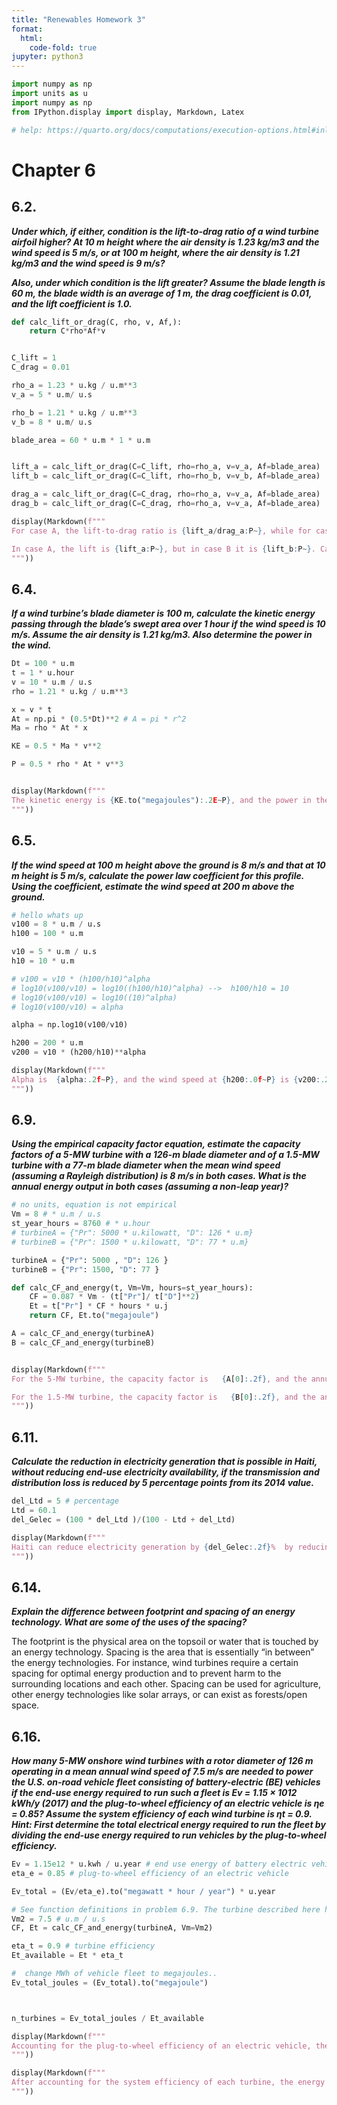 ```yaml
---
title: "Renewables Homework 3"
format:
  html:
    code-fold: true
jupyter: python3
---
```


```python

import numpy as np
import units as u
import numpy as np
from IPython.display import display, Markdown, Latex

# help: https://quarto.org/docs/computations/execution-options.html#inline-code

```

# Chapter 6 

## 6.2. 
***Under which, if either, condition is the lift-to-drag ratio of a wind turbine airfoil higher? At 10 m height where the air density is 1.23 kg/m3 and the wind speed is 5 m/s, or at 100 m height, where the air density is 1.21 kg/m3 and the wind speed is 9 m/s?*** 

***Also, under which condition is the lift greater? Assume the blade length is 60 m, the blade width is an average of 1 m, the drag coefficient is 0.01, and the lift coefficient is 1.0.*** 

```python

def calc_lift_or_drag(C, rho, v, Af,):
    return C*rho*Af*v


C_lift = 1
C_drag = 0.01 

rho_a = 1.23 * u.kg / u.m**3
v_a = 5 * u.m/ u.s

rho_b = 1.21 * u.kg / u.m**3
v_b = 8 * u.m/ u.s

blade_area = 60 * u.m * 1 * u.m 


lift_a = calc_lift_or_drag(C=C_lift, rho=rho_a, v=v_a, Af=blade_area)
lift_b = calc_lift_or_drag(C=C_lift, rho=rho_b, v=v_b, Af=blade_area)

drag_a = calc_lift_or_drag(C=C_drag, rho=rho_a, v=v_a, Af=blade_area)
drag_b = calc_lift_or_drag(C=C_drag, rho=rho_a, v=v_a, Af=blade_area)

display(Markdown(f"""
For case A, the lift-to-drag ratio is {lift_a/drag_a:P~}, while for case B it is {np.round(lift_b/drag_b,0):P~}. Case B has the higher ratio. 

In case A, the lift is {lift_a:P~}, but in case B it is {lift_b:P~}. Case B has the greater lift. 
"""))
```


## 6.4. 
***If a wind turbine’s blade diameter is 100 m, calculate the kinetic energy passing through the blade’s swept area over 1 hour if the wind speed is 10 m/s. Assume the air density is 1.21 kg/m3. Also determine the power in the wind.***

```python

Dt = 100 * u.m
t = 1 * u.hour 
v = 10 * u.m / u.s 
rho = 1.21 * u.kg / u.m**3

x = v * t 
At = np.pi * (0.5*Dt)**2 # A = pi * r^2 
Ma = rho * At * x 

KE = 0.5 * Ma * v**2

P = 0.5 * rho * At * v**3


display(Markdown(f"""
The kinetic energy is {KE.to("megajoules"):.2E~P}, and the power in the wind is {P.to("kilowatt"):.2E~P}.
"""))


```


## 6.5. 
***If the wind speed at 100 m height above the ground is 8 m/s and that at 10 m height is 5 m/s, calculate the power law coefficient for this profile. Using the coefficient, estimate the wind speed at 200 m above the ground.*** 
```python
# hello whats up 
v100 = 8 * u.m / u.s 
h100 = 100 * u.m 

v10 = 5 * u.m / u.s 
h10 = 10 * u.m 

# v100 = v10 * (h100/h10)^alpha 
# log10(v100/v10) = log10((h100/h10)^alpha) -->  h100/h10 = 10 
# log10(v100/v10) = log10((10)^alpha)
# log10(v100/v10) = alpha

alpha = np.log10(v100/v10)

h200 = 200 * u.m
v200 = v10 * (h200/h10)**alpha

display(Markdown(f"""
Alpha is  {alpha:.2f~P}, and the wind speed at {h200:.0f~P} is {v200:.2f~P}.
"""))

```


## 6.9. 
***Using the empirical capacity factor equation, estimate the capacity factors of a 5-MW turbine with a 126-m blade diameter and of a 1.5-MW turbine with a 77-m blade diameter when the mean wind speed (assuming a Rayleigh distribution) is 8 m/s in both cases. What is the annual energy output in both cases (assuming a non-leap year)?*** 
```python

# no units, equation is not empirical
Vm = 8 # * u.m / u.s
st_year_hours = 8760 # * u.hour
# turbineA = {"Pr": 5000 * u.kilowatt, "D": 126 * u.m}
# turbineB = {"Pr": 1500 * u.kilowatt, "D": 77 * u.m}

turbineA = {"Pr": 5000 , "D": 126 }
turbineB = {"Pr": 1500, "D": 77 }

def calc_CF_and_energy(t, Vm=Vm, hours=st_year_hours):
    CF = 0.087 * Vm - (t["Pr"]/ t["D"]**2)
    Et = t["Pr"] * CF * hours * u.j
    return CF, Et.to("megajoule")

A = calc_CF_and_energy(turbineA)
B = calc_CF_and_energy(turbineB)


display(Markdown(f"""
For the 5-MW turbine, the capacity factor is   {A[0]:.2f}, and the annual energy output is  {A[1]:.0f~P}.

For the 1.5-MW turbine, the capacity factor is   {B[0]:.2f}, and the annual energy output is  {B[1]:.0f~P}.
"""))

```

## 6.11. 
***Calculate the reduction in electricity generation that is possible in Haiti, without reducing end-use electricity availability, if the transmission and distribution loss is reduced by 5 percentage points from its 2014 value.*** 

```python

del_Ltd = 5 # percentage 
Ltd = 60.1
del_Gelec = (100 * del_Ltd )/(100 - Ltd + del_Ltd)

display(Markdown(f"""
Haiti can reduce electricity generation by {del_Gelec:.2f}%  by reducing its transmission and distribution losses.
"""))


```

## 6.14. 
***Explain the difference between footprint and spacing of an energy technology. What are some of the uses of the spacing?*** 

The footprint is the physical area on the topsoil or water that is touched by an energy technology. Spacing is the area that is essentially "in between" the energy technologies. For instance, wind turbines require a certain spacing for optimal energy production and to prevent harm to the surrounding locations and each other. Spacing can be used for agriculture, other energy technologies like solar arrays, or can exist as forests/open space. 

## 6.16. 
***How many 5-MW onshore wind turbines with a rotor diameter of 126 m operating in a mean annual wind speed of 7.5 m/s are needed to power the U.S. on-road vehicle fleet consisting of battery-electric (BE) vehicles if the end-use energy required to run such a fleet is Ev = 1.15 × 1012 kWh/y (2017) and the plug-to-wheel efficiency of an electric vehicle is ηe = 0.85? Assume the system efficiency of each wind turbine is ηt = 0.9. Hint: First determine the total electrical energy required to run the fleet by dividing the end-use energy required to run vehicles by the plug-to-wheel efficiency.*** 

```python

Ev = 1.15e12 * u.kwh / u.year # end use energy of battery electric vehicle fleet 
eta_e = 0.85 # plug-to-wheel efficiency of an electric vehicle

Ev_total = (Ev/eta_e).to("megawatt * hour / year") * u.year

# See function definitions in problem 6.9. The turbine described here has the same characteristics of turbine A in that problekm => 5-MW and 126m diameter 
Vm2 = 7.5 # u.m / u.s
CF, Et = calc_CF_and_energy(turbineA, Vm=Vm2)

eta_t = 0.9 # turbine efficiency 
Et_available = Et * eta_t 

#  change MWh of vehicle fleet to megajoules..
Ev_total_joules = (Ev_total).to("megajoule")



n_turbines = Ev_total_joules / Et_available 

display(Markdown(f"""
Accounting for the plug-to-wheel efficiency of an electric vehicle, the total energy needed to run the fleet will be {Ev_total:.2E~P} per year, or {Ev_total_joules:.2E~P}.
"""))

display(Markdown(f"""
After accounting for the system efficiency of each turbine, the energy that will be availabe from each will be {Et_available:.2E~P} per year. Dividing the total annual energy need of the electric vehicle fleet by the energy available from each turbine yields the number of turbines that will be needed: {n_turbines:.2E~P}.
"""))

```